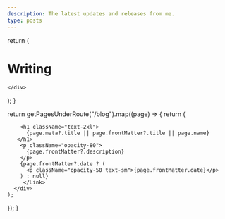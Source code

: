 ```yaml
---
description: The latest updates and releases from me.
type: posts
---
```



  return (
    <div className="max-w-screen-lg mx-auto pt-4 pb-8 mb-16 ">
      <h1>
        <span className="font-bold leading-tight font-serif lg:text-5xl">Writing</span>
      </h1>
    
    </div>
  );
}

  return getPagesUnderRoute("/blog").map((page) => {
    return (
      <div key={page.route} className="mb-10 p-4 ">
        <Link href={page.route} >

        <h1 className="text-2xl">
          {page.meta?.title || page.frontMatter?.title || page.name}
       </h1>
        <p className="opacity-80">
          {page.frontMatter?.description}
        </p>
        {page.frontMatter?.date ? (
          <p className="opacity-50 text-sm">{page.frontMatter.date}</p>
        ) : null}
         </Link>
      </div>
    );
  });
}

<BlogHeader />
<BlogIndex />